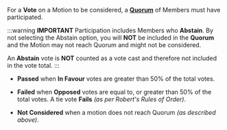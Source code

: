 
For a **Vote** on a Motion to be considered, a [**Quorum**](#quorum) of Members must have participated.

:::warning **IMPORTANT**
Participation includes Members who **Abstain**. By not selecting the Abstain option, you will **NOT** be included in the **Quorum** and the Motion may not reach Quorum and might not be considered.

An **Abstain** vote is **NOT** counted as a vote cast and therefore not included in the vote total.
:::

- **Passed** when **In Favour** votes are greater than 50% of the total votes.

- **Failed** when **Opposed** votes are equal to, or greater than 50% of the total votes. A tie vote **Fails** _(as per Robert's Rules of Order)_.

- **Not Considered** when a motion does not reach Quorum _(as described above)_.
